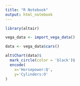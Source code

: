 ```yaml
---
title: "R Notebook"
output: html_notebook
---
```


```r
library(altair)
```

```r
vega_data <- import_vega_data()

data <- vega_data$cars()
```

```r
alt$Chart(data)$
  mark_circle(color = 'black')$
  encode(
    x='Horsepower:Q',
    y='Cylinders:O'
)
```
